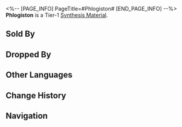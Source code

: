 <%-- [PAGE_INFO]
PageTitle=#Phlogiston#
[END_PAGE_INFO] --%>
{{Item Infobox
|title       = Phlogiston
|id          = 180004
|image       = Item Phlogiston.png
|type        = 
|invCategory = Other Materials
|rarity      = 1
|effect      = Tier 1 Synthesis Material
|description =
#7 Bohdan overthrew Iman's conclusion and proved it again before getting killed by #4 Polka Kakamond days after announcing Phlogiston's existence.
|source1     = Backwater Pass: Flamespawns or other enemies
|source2     = Found in destructible objects in the Herta Space Station
|source3     = Administrative District Shop
}}
{{Description|1=''"Does it exist or not? We're not interested, frankly speaking."''}}
'''Phlogiston''' is a Tier-1 [[Synthesis Material]].

==Sold By==
{{Shop Availability}}

==Dropped By==
{{Dropped By}}

==Other Languages==
{{Other Languages
|en   = Phlogiston
|zhs  = 燃素
|zht  = 燃素
|ja   = 燃素
|ko   = 플로지스톤
|es   = Flogisto
|fr   = Phlogistique
|ru   = Флогистон
|th   = Phlogiston
|vi   = Chất Đốt
|de   = Phlogiston
|id   = Phlogiston
|pt   = Flogisto
}}

==Change History==
{{Change History|2.0}}

==Navigation==
{{Synthesis Material Navbox}}